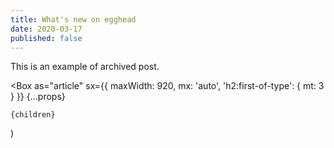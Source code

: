 ```yaml
---
title: What's new on egghead
date: 2020-03-17
published: false
---
```



This is an example of archived post.

  <Box
    as="article"
    sx={{ maxWidth: 920, mx: 'auto', 'h2:first-of-type': { mt: 3 } }}
    {...props}
  >
    {children}
  </Box>
)
